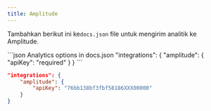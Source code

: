 ```yaml
---
title: Amplitude
---
```


Tambahkan berikut ini ke`docs.json` file untuk mengirim analitik ke Amplitude.

<CodeGroup>
  ```json Analytics options in docs.json
  "integrations": {
      "amplitude": {
          "apiKey": "required"
      }
  }
  ```

  ```json Example
  "integrations": {
      "amplitude": {
          "apiKey": "76bb138bf3fbf58186XXX00000"
      }
  }
  ```
</CodeGroup>
